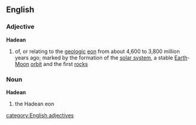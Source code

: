 ==English==
===Adjective===
'''Hadean'''
#{{geology}} of, or relating to the [[geologic]] [[eon]] from about 4,600 to 3,800 million years ago; marked by the formation of the [[solar system]], a stable [[Earth]]-[[Moon]] [[orbit]] and the first [[rock]]s
===Noun===
'''Hadean'''
#{{geology}} the Hadean eon
[[category:English adjectives]]